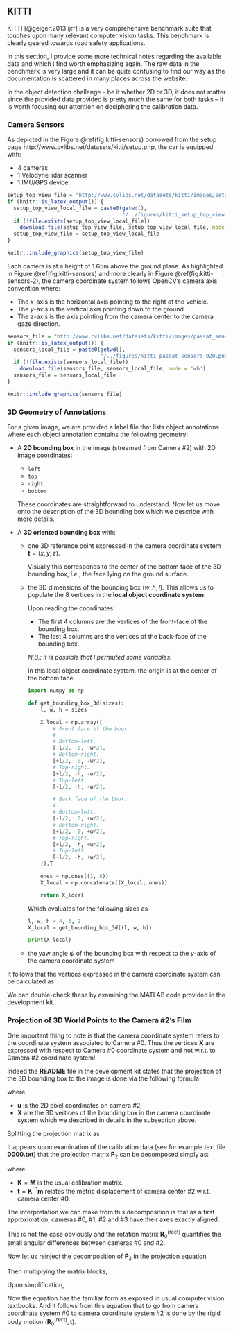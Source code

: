 ## KITTI

KITTI [@geiger:2013:ijrr] is a very comprehensive benchmark suite that touches
upon many relevant computer vision tasks. This benchmark is clearly geared
towards road safety applications.

In this section, I provide some more technical notes regarding the available
data and which I find worth emphasizing again. The raw data in the benchmark is
very large and it can be quite confusing to find our way as the documentation is
scattered in many places across the website.

In the object detection challenge -- be it whether 2D or 3D, it does not matter
since the provided data provided is pretty much the same for both tasks -- it is
worth focusing our attention on deciphering the calibration data.

### Camera Sensors

As depicted in the Figure \@ref(fig:kitti-sensors) borrowed from the setup page
http://www.cvlibs.net/datasets/kitti/setup.php, the car is equipped with:

- 4 cameras
- 1 Velodyne lidar scanner
- 1 IMU/GPS device.

```r
setup_top_view_file = "http://www.cvlibs.net/datasets/kitti/images/setup_top_view.png"
if (knitr::is_latex_output()) {
  setup_top_view_local_file = paste0(getwd(),
                                     "/../figures/kitti_setup_top_view.png")
  if (!file.exists(setup_top_view_local_file))
    download.file(setup_top_view_file, setup_top_view_local_file, mode = 'wb')
  setup_top_view_file = setup_top_view_local_file
}
```

```r
knitr::include_graphics(setup_top_view_file)
```

Each camera is at a height of $1.65\text{m}$ above the ground plane.  As
highlighted in Figure \@ref(fig:kitti-sensors) and more clearly
in Figure \@ref(fig:kitti-sensors-2), the camera coordinate system follows OpenCV's camera
axis convention where:

- The $x$-axis is the horizontal axis pointing to the right of the vehicle.
- The $y$-axis is the vertical axis pointing down to the ground.
- The $z$-axis is the axis pointing from the camera center to the camera gaze direction.

```r
sensors_file = "http://www.cvlibs.net/datasets/kitti/images/passat_sensors_920.png"
if (knitr::is_latex_output()) {
  sensors_local_file = paste0(getwd(),
                              "/../figures/kitti_passat_sensors_920.png")
  if (!file.exists(sensors_local_file))
    download.file(sensors_file, sensors_local_file, mode = 'wb')
  sensors_file = sensors_local_file
}
```

```r
knitr::include_graphics(sensors_file)
```

### 3D Geometry of Annotations

For a given image, we are provided a label file that lists object annotations
where each object annotation contains the following geometry:

- A __2D bounding box__ in the image (streamed from Camera #2) with 2D image
  coordinates:

  - `left`
  - `top`
  - `right`
  - `bottom`

  These coordinates are straightforward to understand. Now let us move onto the
  description of the 3D bounding box which we describe with more details.

- A __3D oriented bounding box__ with:

  - one 3D reference point expressed in the camera coordinate system
    $\mathbf{t} = (x, y, z)$.

    Visually this corresponds to the center of the bottom face of the 3D
    bounding box, *i.e.*, the face lying on the ground surface.

  - the 3D dimensions of the bounding box $(w, h, l)$. This allows us to
    populate the $8$ vertices in the **local object coordinate system**:

    \begin{equation}
       \mathbf{X}_l =
       \left[
       \begin{array}{r|r|r|r|r|r|r|r}
       -w/2 &  w/2  &  w/2 & -w/2 & -w/2 &  w/2  & w/2 & -w/2 \\
          0 &    0  &   -h &   -h &    0 &    0  &  -h &   -h \\
       -l/2 & -l/2  & -l/2 & -l/2 &  l/2 &  l/2  & l/2 &  l/2 \\
          1 &    1  &    1 &    1  &   1 &    1  &   1 &    1 \\
       \end{array}
       \right]
    \end{equation}

    Upon reading the coordinates:

    - The first 4 columns are the vertices of the front-face of the bounding
      box.
    - The last 4 columns are the vertices of the back-face of the bounding
      box.

    *N.B.: it is possible that I permuted some variables.*

    In this local object coordinate system, the origin is at the center of the
    bottom face.

    ```python
    import numpy as np
    ```

    ```python
    def get_bounding_box_3d(sizes):
        l, w, h = sizes

        X_local = np.array([
            # Front face of the bbox
            #
            # Bottom-left.
            [-l/2,  0, -w/2],
            # Bottom-right.
            [+l/2,  0, -w/2],
            # Top-right.
            [+l/2, -h, -w/2],
            # Top-left.
            [-l/2, -h, -w/2],

            # Back face of the bbox.
            #
            # Bottom-left.
            [-l/2,  0, +w/2],
            # Bottom-right.
            [+l/2,  0, +w/2],
            # Top-right.
            [+l/2, -h, +w/2],
            # Top-left.
            [-l/2, -h, +w/2],
        ]).T

        ones = np.ones((1, 8))
        X_local = np.concatenate((X_local, ones))

        return X_local
    ```

    Which evaluates for the following sizes as

    ```python
    l, w, h = 4, 3, 2
    X_local = get_bounding_box_3d((l, w, h))
    ```

    ```python
    print(X_local)
    ```

  - the yaw angle $\psi$ of the bounding box with respect to the $y$-axis of the
    camera coordinate system

    \begin{equation}
      \mathbf{R}_\psi =
      \begin{bmatrix}
       \cos\psi &  0  & \sin\psi \\
              0 &  1  &        0 \\
      -\sin\psi &  0  & \cos\psi \\
      \end{bmatrix}
    \end{equation}

It follows that the vertices expressed in the camera coordinate system can be
calculated as

\begin{equation}
  \mathbf{X} =
  \begin{bmatrix}
  \mathbf{R}_\psi & \mathbf{t} \\
   \mathbf{0}_3^T &          1 \\
  \end{bmatrix}
  \mathbf{X}_l
\end{equation}

We can double-check these by examining the MATLAB code provided in the
development kit.


### Projection of 3D World Points to the Camera #2's Film

One important thing to note is that the camera coordinate system refers to the
coordinate system associated to Camera #0. Thus the vertices $\mathbf{X}$
are expressed with respect to Camera #0 coordinate system and not w.r.t. to
Camera #2 coordinate system!

Indeed the **README** file in the development kit states that the projection of
the 3D bounding box to the image is done via the following formula

\begin{equation}
  \mathbf{u} = \mathbf{P}_2
    \left[
      \begin{array}{c|c}
      \mathbf{R}_0^{(\text{rect})} & \mathbf{0}_3 \\
      \hline
                    \mathbf{0}_3^T &            1 \\
      \end{array}
    \right]
    \mathbf{X}
\end{equation}

where

- $\mathbf{u}$ is the 2D pixel coordinates on camera #2,
- $\mathbf{X}$ are the 3D vertices of the bounding box in
  the camera coordinate system which we described in details in the subsection
  above.

Splitting the projection matrix as

\begin{equation}
 \mathbf{P}_2 =
   \left[
   \begin{array}{c|c}
     \mathbf{M} & \mathbf{m}
   \end{array}
   \right]
\end{equation}

It appears upon examination of the calibration data (see for example text file
**0000.txt**) that the projection matrix $\mathbf{P}_2$ can be decomposed
simply as:

\begin{equation}
  \mathbf{P}_2 = \mathbf{K}
    \left[
    \begin{array}{c|c}
      \mathbf{I}_3 & \mathbf{t}
    \end{array}
    \right]
\end{equation}

where:

- $\mathbf{K} = \mathbf{M}$ is the usual calibration matrix.
- $\mathbf{t} = \mathbf{K}^{-1} \mathbf{m}$ relates the metric
  displacement of camera center #2 w.r.t. camera center #0.

The interpretation we can make from this decomposition is that as a first
approximation, cameras #0, #1, #2 and #3 have their axes exactly aligned.

This is not the case obviously and the rotation matrix
$\mathbf{R}_0^{(\text{rect})}$ quantifies the small angular differences between
cameras #0 and #2.

Now let us reinject the decomposition of $\mathbf{P}_2$ in the projection
equation

\begin{equation}
  \mathbf{u} = \mathbf{K}
    \left[
      \begin{array}{c|c}
      \mathbf{I}_3 & \mathbf{t} \\
      \end{array}
    \right]
    %
    \left[
      \begin{array}{c|c}
      \mathbf{R}_0^{(\text{rect})} & \mathbf{0}_3 \\
      \hline
                    \mathbf{0}_3^T &            1 \\
      \end{array}
    \right]
    \mathbf{X}
\end{equation}

Then multiplying the matrix blocks,

\begin{equation}
  \mathbf{u} =
    \mathbf{K}
    %
    \left[
      \begin{array}{c|c}
      \mathbf{I}_3\ \mathbf{R}_0^{(\text{rect})} + \mathbf{t}\ \mathbf{0}_3^T &
      \mathbf{I}_3\ \mathbf{0}_3 + \mathbf{t}\ 1  \\
      \end{array}
    \right]
    %
    \mathbf{X}
\end{equation}

Upon simplification,

\begin{equation}
  \boxed{
    \mathbf{u} = \mathbf{K}
      \left[
        \begin{array}{c|c}
        \mathbf{R}_0^{(\text{rect})} & \mathbf{t} \\
        \end{array}
      \right]
      \mathbf{X}
  }.
\end{equation}

Now the equation has the familiar form as exposed in usual computer vision
textbooks. And it follows from this equation that to go from camera coordinate
system #0 to camera coordinate system #2 is done by the rigid body motion
$(\mathbf{R}_0^{(\text{rect})}, \mathbf{t})$.
